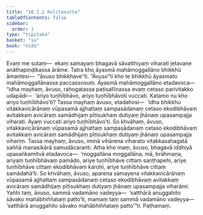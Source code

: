 ```yaml
---
title: "10.1.1 Kolitasutta"
tableOfContents: false
sidebar:
  order: 1
type: "tipitaka"
basket: "su"
book: "nida"
---
```



<DynamicBreadcrumb />

<Division number="235" book="nida">

<Paragraph number="1251" book="nida">
Evaṃ me sutaṃ—  ekaṃ samayaṃ bhagavā sāvatthiyaṃ viharati jetavane anāthapiṇḍikassa ārāme. Tatra kho āyasmā mahāmoggallāno bhikkhū āmantesi—  “āvuso bhikkhave”ti. “Āvuso”ti kho te bhikkhū āyasmato mahāmoggallānassa paccassosuṃ.
</Paragraph>

<Paragraph number="1252" book="nida">
Āyasmā mahāmoggallāno etadavoca—  “idha mayhaṃ, āvuso, rahogatassa paṭisallīnassa evaṃ cetaso parivitakko udapādi—  ‘ariyo tuṇhībhāvo, ariyo tuṇhībhāvoti vuccati. Katamo nu kho ariyo tuṇhībhāvo’ti? Tassa mayhaṃ āvuso, etadahosi—  ‘idha bhikkhu vitakkavicārānaṃ vūpasamā ajjhattaṃ sampasādanaṃ cetaso ekodibhāvaṃ avitakkaṃ avicāraṃ samādhijaṃ pītisukhaṃ dutiyaṃ jhānaṃ upasampajja viharati. Ayaṃ vuccati ariyo tuṇhībhāvo’ti. So khvāhaṃ, āvuso, vitakkavicārānaṃ vūpasamā ajjhattaṃ sampasādanaṃ cetaso ekodibhāvaṃ avitakkaṃ avicāraṃ samādhijaṃ pītisukhaṃ dutiyaṃ jhānaṃ upasampajja vihariṃ. Tassa mayhaṃ, āvuso, iminā vihārena viharato vitakkasahagatā saññā manasikārā samudācaranti.
</Paragraph>

<Paragraph number="1253" book="nida">
Atha kho maṃ, āvuso, bhagavā iddhiyā upasaṅkamitvā etadavoca—  ‘moggallāna moggallāna, mā, brāhmaṇa, ariyaṃ tuṇhībhāvaṃ pamādo, ariye tuṇhībhāve cittaṃ saṇṭhapehi, ariye tuṇhībhāve cittaṃ ekodibhāvaṃ karohi, ariye tuṇhībhāve cittaṃ samādahā’ti. So khvāhaṃ, āvuso, aparena samayena vitakkavicārānaṃ vūpasamā ajjhattaṃ sampasādanaṃ cetaso ekodibhāvaṃ avitakkaṃ avicāraṃ samādhijaṃ pītisukhaṃ dutiyaṃ jhānaṃ upasampajja viharāmi. Yañhi taṃ, āvuso, sammā vadamāno vadeyya—  ‘satthārā anuggahito sāvako mahābhiññataṃ patto’ti, mamaṃ taṃ sammā vadamāno vadeyya—  ‘satthārā anuggahito sāvako mahābhiññataṃ patto’”ti.

</Paragraph>
</Division>

<Paragraph number="1254" type="center" book="nida">
Paṭhamaṃ.
</Paragraph>